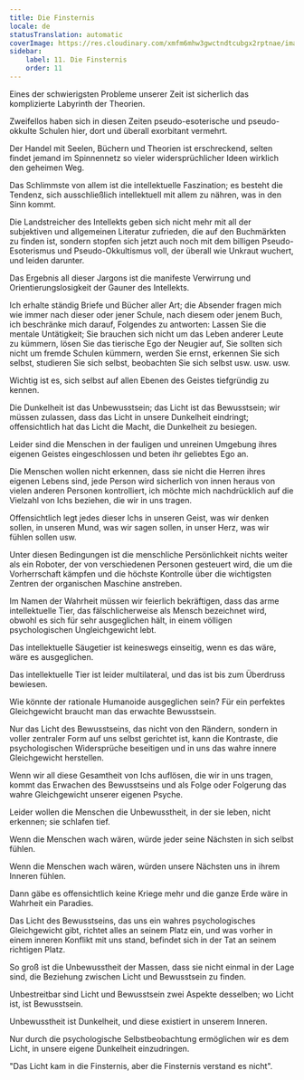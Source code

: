 ```yaml
---
title: Die Finsternis
locale: de
statusTranslation: automatic
coverImage: https://res.cloudinary.com/xmfm6mhw3gwctndtcubgx2rptnae/image/upload/v1741354419/small_cover_la_gran_rebelion_28716e29d2.webp
sidebar:
    label: 11. Die Finsternis
    order: 11
---
```

Eines der schwierigsten Probleme unserer Zeit ist sicherlich das komplizierte Labyrinth der Theorien.

Zweifellos haben sich in diesen Zeiten pseudo-esoterische und pseudo-okkulte Schulen hier, dort und überall exorbitant vermehrt.

Der Handel mit Seelen, Büchern und Theorien ist erschreckend, selten findet jemand im Spinnennetz so vieler widersprüchlicher Ideen wirklich den geheimen Weg.

Das Schlimmste von allem ist die intellektuelle Faszination; es besteht die Tendenz, sich ausschließlich intellektuell mit allem zu nähren, was in den Sinn kommt.

Die Landstreicher des Intellekts geben sich nicht mehr mit all der subjektiven und allgemeinen Literatur zufrieden, die auf den Buchmärkten zu finden ist, sondern stopfen sich jetzt auch noch mit dem billigen Pseudo-Esoterismus und Pseudo-Okkultismus voll, der überall wie Unkraut wuchert, und leiden darunter.

Das Ergebnis all dieser Jargons ist die manifeste Verwirrung und Orientierungslosigkeit der Gauner des Intellekts.

Ich erhalte ständig Briefe und Bücher aller Art; die Absender fragen mich wie immer nach dieser oder jener Schule, nach diesem oder jenem Buch, ich beschränke mich darauf, Folgendes zu antworten: Lassen Sie die mentale Untätigkeit; Sie brauchen sich nicht um das Leben anderer Leute zu kümmern, lösen Sie das tierische Ego der Neugier auf, Sie sollten sich nicht um fremde Schulen kümmern, werden Sie ernst, erkennen Sie sich selbst, studieren Sie sich selbst, beobachten Sie sich selbst usw. usw. usw.

Wichtig ist es, sich selbst auf allen Ebenen des Geistes tiefgründig zu kennen.

Die Dunkelheit ist das Unbewusstsein; das Licht ist das Bewusstsein; wir müssen zulassen, dass das Licht in unsere Dunkelheit eindringt; offensichtlich hat das Licht die Macht, die Dunkelheit zu besiegen.

Leider sind die Menschen in der fauligen und unreinen Umgebung ihres eigenen Geistes eingeschlossen und beten ihr geliebtes Ego an.

Die Menschen wollen nicht erkennen, dass sie nicht die Herren ihres eigenen Lebens sind, jede Person wird sicherlich von innen heraus von vielen anderen Personen kontrolliert, ich möchte mich nachdrücklich auf die Vielzahl von Ichs beziehen, die wir in uns tragen.

Offensichtlich legt jedes dieser Ichs in unseren Geist, was wir denken sollen, in unseren Mund, was wir sagen sollen, in unser Herz, was wir fühlen sollen usw.

Unter diesen Bedingungen ist die menschliche Persönlichkeit nichts weiter als ein Roboter, der von verschiedenen Personen gesteuert wird, die um die Vorherrschaft kämpfen und die höchste Kontrolle über die wichtigsten Zentren der organischen Maschine anstreben.

Im Namen der Wahrheit müssen wir feierlich bekräftigen, dass das arme intellektuelle Tier, das fälschlicherweise als Mensch bezeichnet wird, obwohl es sich für sehr ausgeglichen hält, in einem völligen psychologischen Ungleichgewicht lebt.

Das intellektuelle Säugetier ist keineswegs einseitig, wenn es das wäre, wäre es ausgeglichen.

Das intellektuelle Tier ist leider multilateral, und das ist bis zum Überdruss bewiesen.

Wie könnte der rationale Humanoide ausgeglichen sein? Für ein perfektes Gleichgewicht braucht man das erwachte Bewusstsein.

Nur das Licht des Bewusstseins, das nicht von den Rändern, sondern in voller zentraler Form auf uns selbst gerichtet ist, kann die Kontraste, die psychologischen Widersprüche beseitigen und in uns das wahre innere Gleichgewicht herstellen.

Wenn wir all diese Gesamtheit von Ichs auflösen, die wir in uns tragen, kommt das Erwachen des Bewusstseins und als Folge oder Folgerung das wahre Gleichgewicht unserer eigenen Psyche.

Leider wollen die Menschen die Unbewusstheit, in der sie leben, nicht erkennen; sie schlafen tief.

Wenn die Menschen wach wären, würde jeder seine Nächsten in sich selbst fühlen.

Wenn die Menschen wach wären, würden unsere Nächsten uns in ihrem Inneren fühlen.

Dann gäbe es offensichtlich keine Kriege mehr und die ganze Erde wäre in Wahrheit ein Paradies.

Das Licht des Bewusstseins, das uns ein wahres psychologisches Gleichgewicht gibt, richtet alles an seinem Platz ein, und was vorher in einem inneren Konflikt mit uns stand, befindet sich in der Tat an seinem richtigen Platz.

So groß ist die Unbewusstheit der Massen, dass sie nicht einmal in der Lage sind, die Beziehung zwischen Licht und Bewusstsein zu finden.

Unbestreitbar sind Licht und Bewusstsein zwei Aspekte desselben; wo Licht ist, ist Bewusstsein.

Unbewusstheit ist Dunkelheit, und diese existiert in unserem Inneren.

Nur durch die psychologische Selbstbeobachtung ermöglichen wir es dem Licht, in unsere eigene Dunkelheit einzudringen.

"Das Licht kam in die Finsternis, aber die Finsternis verstand es nicht".

